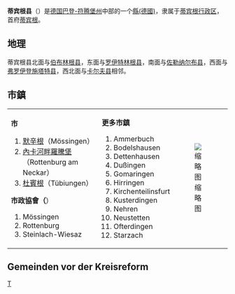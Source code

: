 {{noteTA
|T=zh-cn:蒂宾根县; zh-tw:杜賓根郡;
|1=zh-cn:蒂宾根; zh-tw:杜賓根;
|2=zh-tw:巴登－烏騰堡; zh-hans:巴登－符腾堡; zh-hk:巴登－符騰堡;
|3=zh-tw:邦; zh-hans:联邦州; zh-hk:聯邦州;
|4=zh-tw:邦; zh-hans:州; zh-hk:州;
|5=zh-tw:郡; zh-hans:县; zh-hk:縣;
|6=zh-tw:平方公里; zh-hans:平方千米; zh-hk:平方公里;
|7=zh-tw:公尺; zh-hans:米; zh-hk:米;
}}
{{德国县级行政单位
| 县徽图 = Image:Wappen Landkreis Tuebingen.svg
| 在德国内的位置图 = Image:Lage des Landkreises Tuebingen in Deutschland.png
| 所属联邦州 = 巴登-符腾堡州
| 所属行政区 = 蒂宾根行政区
| 首府 = 蒂宾根
| 面积 = 519.18
| 人口 = 228,678
| 统计时间 = 2019年12月31日
| 人口密度 = 440
| 汽车牌号 = TÜ
| 下设城镇 = 3个市、12个镇
| 政府地址 = Wilhelm-Keil-Str. 50<br />72072 Tübingen
| 政府网站 = www.kreis-tuebingen.de
| 在州内的位置图 = Image:Baden_wuerttemberg_tue.png
|}}

'''蒂宾根县'''（{{lang-de|Landkreis Tübingen}}）是[[德国|德国]][[巴登-符腾堡州|巴登-符腾堡州]]中部的一个[[縣(德國)|縣(德國)]]，隶属于[[蒂宾根行政区|蒂宾根行政区]]，首府[[蒂宾根|蒂宾根]]。

== 地理 ==
蒂宾根县北面与[[伯布林根县|伯布林根县]]，东面与[[罗伊特林根县|罗伊特林根县]]，南面与[[佐勒纳尔布县|佐勒纳尔布县]]，西面与[[弗罗伊登施塔特县|弗罗伊登施塔特县]]，西北面与[[卡尔夫县|卡尔夫县]]相邻。


== 市鎮 ==
{| class="wikitable"
|'''市'''

# [[默辛根|默辛根]]（Mössingen）
# [[内卡河畔罗滕堡|內卡河畔羅騰堡]]（Rottenburg am Neckar）
# [[Tübingen|杜賓根]]（Tübiungen）

'''市政協會（'''{{Lang-de|vereinbarte Verwaltungsgemeinschaft}}）

# Mössingen
# Rottenburg
# Steinlach-Wiesaz
|'''更多市鎮'''

# Ammerbuch
# Bodelshausen
# Dettenhausen
# Dußingen
# Gomaringen
# Hirringen
# Kirchenteilinsfurt
# Kusterdingen
# Nehren
# Neustetten
# Ofterdingen
# Starzach
|[[File:Karte_Landkreis_Tübingen.png|缩略图]]
|}

== Gemeinden vor der Kreisreform ==


{{巴登-符腾堡州行政区划}}
{{Authority control}}

[[Category:巴登-符腾堡州的县|T]]